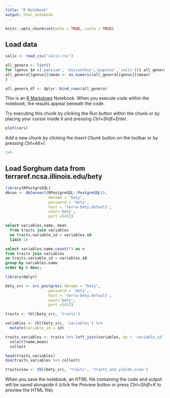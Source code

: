 ```yaml
---
title: "R Notebook"
output: html_notebook
---
```



```r
knitr::opts_chunk$set(echo = TRUE, cache = TRUE)
```


## Load data 

```r
salix <- read_csv('salix.csv')
```
```r
all_genera <- list()
for (genus in c('panicum', 'miscanthus','populus','salix')){ all_genera[[genus]] <- read_csv(paste0(genus,'.csv'))
all_genera[[genus]]$mean <- as.numeric(all_genera[[genus]]$mean)
}

all_genera_df <- dplyr::bind_rows(all_genera)
```



This is an [R Markdown](http://rmarkdown.rstudio.com) Notebook. When you execute code within the notebook, the results appear beneath the code. 

Try executing this chunk by clicking the *Run* button within the chunk or by placing your cursor inside it and pressing *Ctrl+Shift+Enter*. 

```r
plot(cars)
```

Add a new chunk by clicking the *Insert Chunk* button on the toolbar or by pressing *Ctrl+Alt+I*.
```r
2+5
```

## Load Sorghum data from terraref.ncsa.illinois.edu/bety
```r
library(RPostgreSQL)
dbcon <- dbConnect(RPostgreSQL::PostgreSQL(),
                   dbname = "bety",
                   password = 'bety',
                   host = 'terra-bety.default',
                   user='bety',
                   port =5432)
```

```sql

select variables.name, mean 
  from traits join variables
  on traits.variable_id = variables.id 
  limit 10

```

```sql
select variables.name,count(*) as n
from traits join variables
on traits.variable_id = variables.id
group by variables.name
order by n desc;
```


```r
library(dplyr)

bety_src <- src_postgres( dbname = "bety",
                   password = 'bety',
                   host = 'terra-bety.default',
                   user='bety',
                   port =5432)

traits <- tbl(bety_src, 'traits')

variables <- tbl(bety_src, 'variables') %>%
  mutate(variable_id = id)

traits_variables <- traits %>% left_join(variables, by = 'variable_id') %>%
  select(name,mean)
  collect

head(traits_variables)
dim(traits_variables %>% collect)

traitsview <- tbl(bety_src, 'traits', 'traits_and_yields_view')
```


When you save the notebook, an HTML file containing the code and output will be saved alongside it (click the *Preview* button or press *Ctrl+Shift+K* to preview the HTML file).


